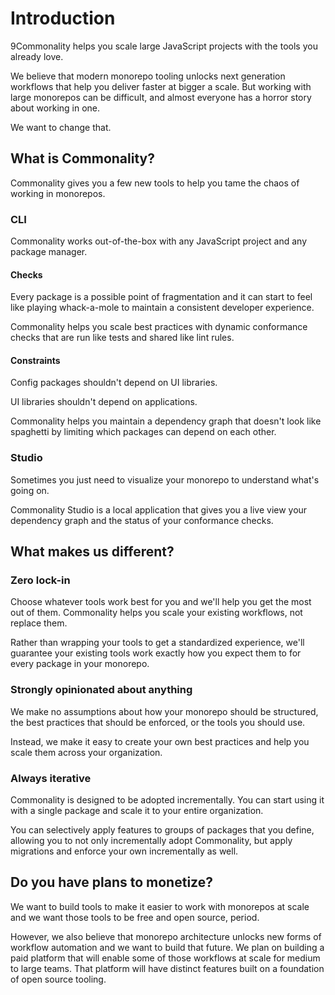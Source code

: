 # Introduction

9Commonality helps you scale large JavaScript projects with the
tools you already love.

We believe that modern monorepo tooling unlocks next generation workflows that help you deliver faster at bigger a scale.
But working with large monorepos can be difficult, and almost everyone has a horror story about working in one.

We want to change that.

## What is Commonality?

Commonality gives you a few new tools to help you tame the chaos of working in monorepos.

### CLI

Commonality works out-of-the-box with any JavaScript project and any package manager.

#### Checks

Every package is a possible point of fragmentation and it can start to feel like playing whack-a-mole to maintain a consistent developer experience.

Commonality helps you scale best practices with dynamic conformance checks that are run like tests and shared like lint rules.

#### Constraints

Config packages shouldn't depend on UI libraries.

UI libraries shouldn't depend on applications.

Commonality helps you maintain a dependency graph that doesn't look like spaghetti by limiting which packages can depend on each other.

### Studio

Sometimes you just need to visualize your monorepo to understand what's going on.

Commonality Studio is a local application that gives you a live view your dependency graph and the status of your conformance checks.

## What makes us different?

### Zero lock-in

Choose whatever tools work best for you and we'll help you get the most out of them. Commonality helps you scale your existing workflows, not replace them.

Rather than wrapping your tools to get a standardized experience, we'll guarantee your existing tools work exactly how you expect them to for every package in your monorepo.

### Strongly opinionated about anything

We make no assumptions about how your monorepo should be structured, the best practices that should be enforced, or the tools you should use.

Instead, we make it easy to create your own best practices and help you scale them across your organization.

### Always iterative

Commonality is designed to be adopted incrementally. You can start using it with a single package and scale it to your entire organization.

You can selectively apply features to groups of packages that you define, allowing you to not only incrementally adopt Commonality, but apply migrations and enforce your own incrementally as well.

## Do you have plans to monetize?

We want to build tools to make it easier to work with monorepos at scale and we want those tools to be free and open source, period.

However, we also believe that monorepo architecture unlocks new forms of workflow automation and we want to build that future.
We plan on building a paid platform that will enable some of those workflows at scale for medium to large teams. That platform will
have distinct features built on a foundation of open source tooling.
